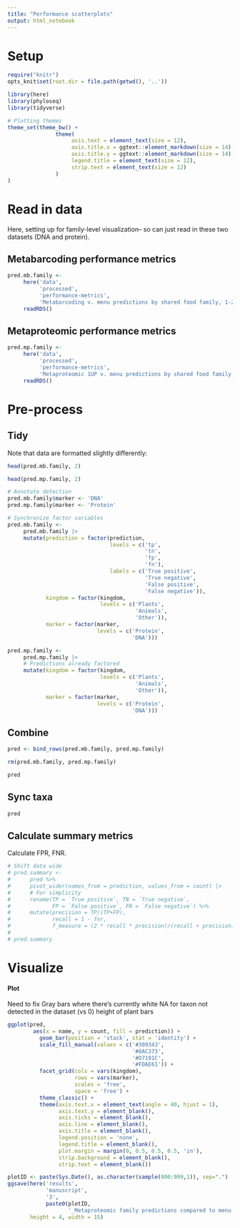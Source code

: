 ```yaml
---
title: "Performance scatterplots"
output: html_notebook
---
```


# Setup

```r
require("knitr")
opts_knit$set(root.dir = file.path(getwd(), '..'))
```

```r
library(here) 
library(phyloseq)
library(tidyverse)
```

```r
# Plotting themes
theme_set(theme_bw() +
               theme(
                    axis.text = element_text(size = 12),
                    axis.title.x = ggtext::element_markdown(size = 14),
                    axis.title.y = ggtext::element_markdown(size = 14),
                    legend.title = element_text(size = 12),
                    strip.text = element_text(size = 12)
               )
)
```

# Read in data

Here, setting up for family-level visualization-- so can just read in these two datasets (DNA and protein).

## Metabarcoding performance metrics

```r
pred.mb.family <-
     here('data',
          'processed',
          'performance-metrics',
          'Metabarcoding v. menu predictions by shared food family, 1-2d prior, no intake filter.rds') %>%
     readRDS()
```

## Metaproteomic performance metrics

```r
pred.mp.family <- 
     here('data', 
          'processed',
          'performance-metrics',
          'Metaproteomic 1UP v. menu predictions by shared food family, 1-2d prior, >4 counts per taxon filter, no intake filter.rds') %>% 
     readRDS()
```

# Pre-process

## Tidy

Note that data are formatted slightly differently:

```r
head(pred.mb.family, 2)
```
```r
head(pred.mp.family, 2)
```

```r
# Annotate detection
pred.mb.family$marker <- 'DNA'
pred.mp.family$marker <- 'Protein'
```

```r
# Synchronize factor variables
pred.mb.family <- 
     pred.mb.family |> 
     mutate(prediction = factor(prediction,
                                levels = c('tp',
                                           'tn',
                                           'fp',
                                           'fn'),
                                labels = c('True positive',
                                           'True negative',
                                           'False positive',
                                           'False negative')),
            kingdom = factor(kingdom,
                             levels = c('Plants',
                                        'Animals',
                                        'Other')),
            marker = factor(marker,
                            levels = c('Protein',
                                       'DNA')))

pred.mp.family <- 
     pred.mp.family |> 
     # Predictions already factored
     mutate(kingdom = factor(kingdom,
                             levels = c('Plants',
                                        'Animals',
                                        'Other')),
            marker = factor(marker,
                            levels = c('Protein',
                                       'DNA')))
```

## Combine

```r
pred <- bind_rows(pred.mb.family, pred.mp.family)

rm(pred.mb.family, pred.mp.family)

pred
```

## Sync taxa

```r
pred
```

## Calculate summary metrics

Calculate FPR, FNR.

```r
# Shift data wide
# pred.summary <- 
#      pred %>% 
#      pivot_wider(names_from = prediction, values_from = count) |> 
#      # For simplicity
#      rename(TP = `True positive`, TN = `True negative`,
#             FP = `False positive`, FN = `False negative`) %>% 
#      mutate(precision = TP/(TP+FP),
#             recall = 1 - fnr,
#             f_measure = (2 * recall * precision)/(recall + precision))
# 
# pred.summary
```

# Visualize 

#### Plot

Need to fix
Gray bars where there's currently white
NA for taxon not detected in the dataset (vs 0)
height of plant bars

```r
ggplot(pred,
        aes(x = name, y = count, fill = prediction)) +
          geom_bar(position = 'stack', stat = 'identity') +
          scale_fill_manual(values = c('#309343',
                                       '#8AC373',
                                       '#D7191C', 
                                       '#FDAE61')) + 
          facet_grid(cols = vars(kingdom),
                     rows = vars(marker),
                     scales = 'free',
                     space = 'free') +
          theme_classic() +
          theme(axis.text.x = element_text(angle = 40, hjust = 1),
                axis.text.y = element_blank(), 
                axis.ticks = element_blank(),
                axis.line = element_blank(),
                axis.title = element_blank(),
                legend.position = 'none',
                legend.title = element_blank(), 
                plot.margin = margin(0, 0.5, 0.5, 0.5, 'in'),
                strip.background = element_blank(),
                strip.text = element_blank())    
```

```r
plotID <- paste(Sys.Date(), as.character(sample(000:999,1)), sep=".")
ggsave(here('results',
            'manuscript',
            '3',
            paste0(plotID,
                   '_Metaproteomic family predictions compared to menu.pdf')),
       height = 4, width = 15)
```

